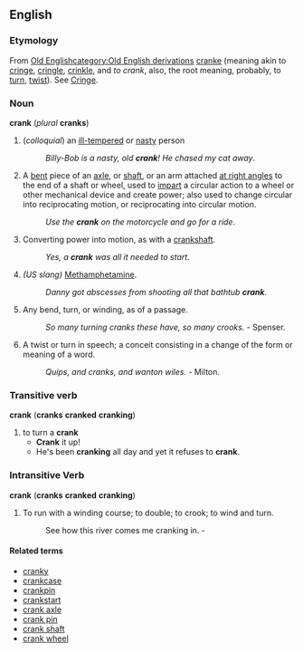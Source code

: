 == English ==
===Etymology===

From [[w:Old English language|Old English]][[category:Old English derivations]] [[cranke]] (meaning akin to {{E.}} [[cringe]], [[cringle]], [[crinkle]], and ''to crank'', also, the root meaning, probably, to [[turn]], [[twist]]). See [[Cringe]]. 

=== Noun ===
'''crank''' (''plural'' '''cranks''')
# (''colloquial'') an [[ill-tempered]] or [[nasty]] person
#: ''Billy-Bob is a nasty, old '''crank'''! He chased my cat away''.
# A [[bent]] piece of an [[axle]], or [[shaft]], or an arm attached [[at right angles]] to the end of a shaft or wheel, used to [[impart]] a circular action to a wheel or other mechanical device and create power; also used to change circular into reciprocating motion, or reciprocating into circular motion. 
#: ''Use the '''crank''' on the motorcycle and go for a ride''.
# Converting power into motion, as with a [[crankshaft]].
#: ''Yes, a '''crank''' was all it needed to start''.
# ''(US slang)'' [[Methamphetamine]].
#: ''Danny got abscesses from shooting all that bathtub '''crank'''''.
#Any bend, turn, or winding, as of a passage. 
#:''So many turning cranks these have, so many crooks.'' - Spenser.
#A twist or turn in speech; a conceit consisting in a change of the form or meaning of a word. 
#:''Quips, and cranks, and wanton wiles.'' - Milton.

=== Transitive verb ===
'''crank''' ('''cranks''' '''cranked''' '''cranking''')
# to turn a '''crank'''
#* '''Crank''' it up!
#* He's been '''cranking''' all day and yet it refuses to '''crank'''.

===Intransitive Verb===
'''crank''' ('''cranks''' '''cranked''' '''cranking''')
#To run with a winding course; to double; to crook; to wind and turn. 
#:See how this river comes me cranking in. - {{Shak.}}
==== Related terms ====
*[[cranky]]
*[[crankcase]]
*[[crankpin]]
*[[crankstart]]
*[[crank axle]] <!--a driving axle formed with a crank or cranks, as in some kinds of locomotives. -->
*[[crank pin]] <!--the cylindrical piece which forms the handle, or to which the connecting rod is attached, at the end of a crank, or between the arms of a [[double crank]].-->
*[[crank shaft]] <!--a shaft bent into a crank, or having a crank fastened to it, by which it drives or is driven.--> 
*[[crank wheel]] <!--a wheel acting as a crank, or having a wrist to which a connecting rod is attached. -->